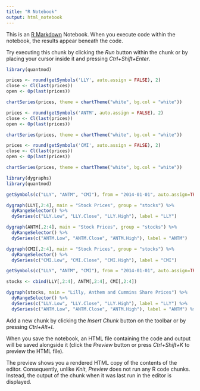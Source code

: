 ```yaml
---
title: "R Notebook"
output: html_notebook
---
```


This is an [R Markdown](http://rmarkdown.rstudio.com) Notebook. When you execute code within the notebook, the results appear beneath the code. 

Try executing this chunk by clicking the *Run* button within the chunk or by placing your cursor inside it and pressing *Ctrl+Shift+Enter*. 

```r
library(quantmod)

prices <- round(getSymbols('LLY', auto.assign = FALSE), 2)
close <- Cl(last(prices))
open <- Op(last(prices))

chartSeries(prices, theme = chartTheme("white", bg.col = "white"))
```

```r


prices <- round(getSymbols('ANTM', auto.assign = FALSE), 2)
close <- Cl(last(prices))
open <- Op(last(prices))

chartSeries(prices, theme = chartTheme("white", bg.col = "white"))
```

```r


prices <- round(getSymbols('CMI', auto.assign = FALSE), 2)
close <- Cl(last(prices))
open <- Op(last(prices))

chartSeries(prices, theme = chartTheme("white", bg.col = "white"))
```

```r
library(dygraphs)
library(quantmod)

getSymbols(c("LLY", "ANTM", "CMI"), from = "2014-01-01", auto.assign=TRUE)

dygraph(LLY[,2:4], main = "Stock Prices", group = "stocks") %>%  
  dyRangeSelector() %>%
  dySeries(c("LLY.Low", "LLY.Close", "LLY.High"), label = "LLY")

dygraph(ANTM[,2:4], main = "Stock Prices", group = "stocks") %>%  
  dyRangeSelector() %>%
  dySeries(c("ANTM.Low", "ANTM.Close", "ANTM.High"), label = "ANTM")

dygraph(CMI[,2:4], main = "Stock Prices", group = "stocks") %>%  
  dyRangeSelector() %>%
  dySeries(c("CMI.Low", "CMI.Close", "CMI.High"), label = "CMI")
```

```r

getSymbols(c("LLY", "ANTM", "CMI"), from = "2014-01-01", auto.assign=TRUE)

stocks <- cbind(LLY[,2:4], ANTM[,2:4], CMI[,2:4])

dygraph(stocks, main = "Lilly, Anthem and Cummins Share Prices") %>%
  dyRangeSelector() %>% 
  dySeries(c("LLY.Low", "LLY.Close", "LLY.High"), label = "LLY") %>%
  dySeries(c("ANTM.Low", "ANTM.Close", "ANTM.High"), label = "ANTM") %>% dySeries(c("CMI.Low", "CMI.Close", "CMI.High"), label = "CMI")
```

Add a new chunk by clicking the *Insert Chunk* button on the toolbar or by pressing *Ctrl+Alt+I*.

When you save the notebook, an HTML file containing the code and output will be saved alongside it (click the *Preview* button or press *Ctrl+Shift+K* to preview the HTML file).

The preview shows you a rendered HTML copy of the contents of the editor. Consequently, unlike *Knit*, *Preview* does not run any R code chunks. Instead, the output of the chunk when it was last run in the editor is displayed.
